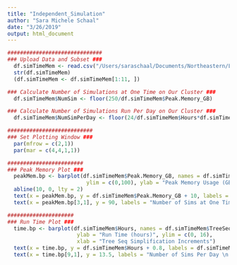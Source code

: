 ```yaml
---
title: "Independent_Simulation"
author: "Sara Michele Schaal"
date: "3/26/2019"
output: html_document
---
```


```r
##############################
### Upload Data and Subset ###
  df.simTimeMem <- read.csv("/Users/saraschaal/Documents/Northeastern/LotterhosLab/Coding/SLiM/CoreSim_QTL/src/TreeSeqCompTime.csv", header = TRUE)
  str(df.simTimeMem)
  (df.simTimeMem <- df.simTimeMem[1:11, ])

### Calculate Number of Simulations at One Time on Our Cluster ###
  df.simTimeMem$NumSim <- floor(250/df.simTimeMem$Peak.Memory_GB)

### Calculate Number of Simulations Run Per Day on Our Cluster ###
  df.simTimeMem$NumSimPerDay <- floor(24/df.simTimeMem$Hours*df.simTimeMem$NumSim)

###########################
### Set Plotting Window ###
  par(mfrow = c(2,1))
  par(mar = c(4,4,1,1))

########################
### Peak Memory Plot ###
  peakMem.bp <- barplot(df.simTimeMem$Peak.Memory_GB, names = df.simTimeMem$TreeSeqSimp,
                         ylim = c(0,100), ylab = "Peak Memory Usage (GB)")
  abline(10, 0, lty = 2)
  text(x = peakMem.bp, y = df.simTimeMem$Peak.Memory_GB + 10, labels = df.simTimeMem$NumSim)
  text(x = peakMem.bp[3,1], y = 90, labels = "Number of Sims at One Time \n on comp5")

#####################
### Run Time Plot ###
  time.bp <- barplot(df.simTimeMem$Hours, names = df.simTimeMem$TreeSeqSimp,
                      ylab = "Run Time (hours)", ylim = c(0, 16), 
                      xlab = "Tree Seq Simplification Increments")
  text(x = time.bp, y = df.simTimeMem$Hours + 0.8, labels = df.simTimeMem$NumSimPerDay)
  text(x = time.bp[9,1], y = 13.5, labels = "Number of Sims Per Day \n on comp5")

```